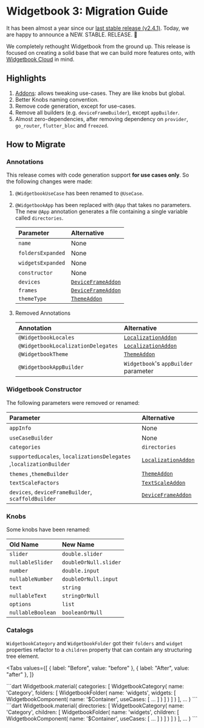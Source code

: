 # Widgetbook 3: Migration Guide

It has been almost a year since our [last stable release (v2.4.1)](https://pub.dev/packages/widgetbook/versions/2.4.1). Today, we are happy to announce a NEW. STABLE. RELEASE. 🎉

We completely rethought Widgetbook from the ground up. This release is focused on creating a solid base that we can build more features onto, with [Widgetbook Cloud](/cloud) in mind.

## Highlights

1. [Addons](/addons/overview): allows tweaking use-cases. They are like knobs but global.
1. Better Knobs naming convention.
1. Remove code generation, except for use-cases.
1. Remove all builders (e.g. `deviceFrameBuilder`), except `appBuilder`.
1. Almost zero-dependencies, after removing dependency on `provider`, `go_router`, `flutter_bloc` and `freezed`.

## How to Migrate

### Annotations

This release comes with code generation support **for use cases only**. So the following changes were made:

1. `@WidgetbookUseCase` has been renamed to `@UseCase`.
1. `@WidgetbookApp` has been replaced with `@App` that takes no parameters. The new `@App` annotation generates a file containing a single variable called `directories`.

   | Parameter         | Alternative                                      |
   | :---------------- | :----------------------------------------------- |
   | `name`            | None                                             |
   | `foldersExpanded` | None                                             |
   | `widgetsExpanded` | None                                             |
   | `constructor`     | None                                             |
   | `devices`         | [`DeviceFrameAddon`](/addons/device-frame-addon) |
   | `frames`          | [`DeviceFrameAddon`](/addons/device-frame-addon) |
   | `themeType`       | [`ThemeAddon`](/addons/theme-addon)              |

1. Removed Annotations

   | Annotation                         | Alternative                                       |
   | :--------------------------------- | :------------------------------------------------ |
   | `@WidgetbookLocales`               | [`LocalizationAddon`](/addons/localization-addon) |
   | `@WidgetbookLocalizationDelegates` | [`LocalizationAddon`](/addons/localization-addon) |
   | `@WidgetbookTheme`                 | [`ThemeAddon`](/addons/theme-addon)               |
   | `@WidgetbookAppBuilder`            | `Widgetbook`'s `appBuilder` parameter             |

### Widgetbook Constructor

The following parameters were removed or renamed:

| Parameter                                                           | Alternative                                       |
| :------------------------------------------------------------------ | :------------------------------------------------ |
| `appInfo`                                                           | None                                              |
| `useCaseBuilder`                                                    | None                                              |
| `categories`                                                        | `directories`                                     |
| `supportedLocales`, `localizationsDelegates` ,`localizationBuilder` | [`LocalizationAddon`](/addons/localization-addon) |
| `themes` ,`themeBuilder`                                            | [`ThemeAddon`](/addons/theme-addon)               |
| `textScaleFactors`                                                  | [`TextScaleAddon`](/addons/text-scale-addon)      |
| `devices`, `deviceFrameBuilder`, `scaffoldBuilder`                  | [`DeviceFrameAddon`](/addons/device-frame-addon)  |

### Knobs

Some knobs have been renamed:

| Old Name          | New Name              |
| :---------------- | :-------------------- |
| `slider`          | `double.slider`       |
| `nullableSlider`  | `doubleOrNull.slider` |
| `number`          | `double.input`        |
| `nullableNumber`  | `doubleOrNull.input`  |
| `text`            | `string`              |
| `nullableText`    | `stringOrNull`        |
| `options`         | `list`                |
| `nullableBoolean` | `booleanOrNull`       |

### Catalogs

`WidgetbookCategory` and `WidgetbookFolder` got their `folders` and `widget` properties refactor to a `children` property that can contain any structuring tree element.

<Tabs
  values={[
    { label: "Before", value: "before" },
    { label: "After", value: "after" },
  ]}
>
  <TabItem value="before">
    ```dart
    Widgetbook.material(
      categories: [
        WidgetbookCategory(
          name: 'Category',
          folders: [
            WidgetbookFolder(
              name: 'widgets',
              widgets: [
                WidgetbookComponent(
                  name: '$Container',
                  useCases: [ ... ]
                )
              ]
            )
          ]
        )
      ],
      ...
    )
    ```
  </TabItem>
  <TabItem value="after">
    ```dart
    Widgetbook.material(
      directories: [
        WidgetbookCategory(
          name: 'Category',
          children: [
            WidgetbookFolder(
              name: 'widgets',
              children: [
                WidgetbookComponent(
                  name: '$Container',
                  useCases: [ ... ]
                )
              ]
            )
          ]
        )
      ],
      ...
    )
    ```

  </TabItem>
</Tabs>
